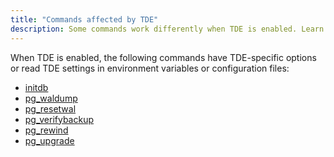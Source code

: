 ```yaml
---
title: "Commands affected by TDE"
description: Some commands work differently when TDE is enabled. Learn about differences.
---
```


When TDE is enabled, the following commands have TDE-specific options or read TDE settings in environment variables or configuration files:

- [initdb](./initdb_tde_options/)
- [pg_waldump](././encrypted_files/wal_files/#dumping-a-tde-encrypted-wal-file)
- [pg_resetwal](././encrypted_files/wal_files/#resetting-a-corrupt-tde-encrypted-wal-file)
- [pg_verifybackup](././encrypted_files/backup_files/#verify-a-backup-of-a-tde-system)
- [pg_rewind](././encrypted_files/backup_files/#resynchronize-timelines-in-a-tde-system)
- [pg_upgrade](pg_upgrade_arguments)